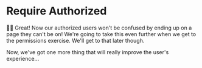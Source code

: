 # Require Authorized

👨‍💼 Great! Now our authorized users won't be confused by ending up on a page they
can't be on! We're going to take this even further when we get to the
permissions exercise. We'll get to that later though.

Now, we've got one more thing that will really improve the user's experience...

